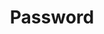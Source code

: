 ---
title: "Password"
description: "This page contains all the necessary information regarding the passwords section in BotPenguin"
---